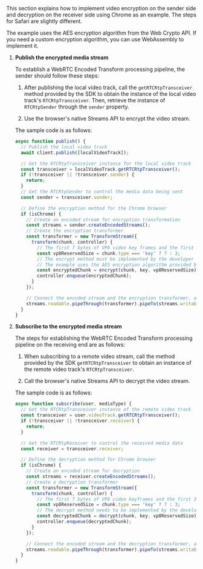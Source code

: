 <PlatformWrapper platform="web">
This section explains how to implement video encryption on the sender side and decryption on the receiver side using Chrome as an example. The steps for Safari are slightly different.

The example uses the AES encryption algorithm from the Web Crypto API. If you need a custom encryption algorithm, you can use WebAssembly to implement it.

1. **Publish the encrypted media stream**

    To establish a WebRTC Encoded Transform processing pipeline, the sender should follow these steps:

      1. After publishing the local video track, call the `getRTCRtpTransceiver` method provided by the SDK to obtain the instance of the local video track's `RTCRtpTransceiver`. Then, retrieve the instance of `RTCRtpSender` through the `sender` property.

      2. Use the browser's native Streams API to encrypt the video stream.

    The sample code is as follows:
    ```javascript
    async function publish() {
      // Publish the local video track
      await client.publish([localVideoTrack]);

      // Get the RTCRtpTransceiver instance for the local video track
      const transceiver = localVideoTrack.getRTCRtpTransceiver();
      if (!transceiver || !transceiver.sender) {
        return;
      }
      // Get the RTCRtpSender to control the media data being sent
      const sender = transceiver.sender;

      // Define the encryption method for the Chrome browser
      if (isChrome) {
        // Create an encoded stream for encryption transformation
        const streams = sender.createEncodedStreams();
        // Create the encryption transformer
        const transformer = new TransformStream({
          transform(chunk, controller) {
            // The first 7 bytes of VP8 video key frames and the first 3 bytes of non-key frames need to be preserved and not encrypted; otherwise, media transmission will fail
            const vp8ReservedSize = chunk.type === 'key' ? 7 : 3;
            // The encrypt method must be implemented by the developer based on encryption requirements
            // The example uses the AES encryption algorithm provided by the Web Crypto API
            const encryptedChunk = encrypt(chunk, key, vp8ReservedSize);
            controller.enqueue(encryptedChunk);
          }
        });

        // Connect the encoded stream and the encryption transformer, and write the result to the data stream
        streams.readable.pipeThrough(transformer).pipeTo(streams.writable);
      }
    }
    ```
2. **Subscribe to the encrypted media stream**

    The steps for establishing the WebRTC Encoded Transform processing pipeline on the receiving end are as follows:

      1. When subscribing to a remote video stream, call the method provided by the SDK `getRTCRtpTransceiver` to obtain an instance of the remote video track's `RTCRtpTransceiver`.

      2. Call the browser's native Streams API to decrypt the video stream.
    
    The sample code is as follows:
    ```javascript
    async function subscribe(user, mediaType) {
      // Get the RTCRtpTransceiver instance of the remote video track
      const transceiver = user.videoTrack.getRTCRtpTransceiver();
      if (!transceiver || !transceiver.receiver) {
        return;
      }

      // Get the RTCRtpReceiver to control the received media data
      const receiver = transceiver.receiver;

      // Define the decryption method for Chrome browser
      if (isChrome) {
        // Create an encoded stream for decryption
        const streams = receiver.createEncodedStreams();
        // Create a decryption transformer
        const transformer = new TransformStream({
          transform(chunk, controller) {
            // The first 7 bytes of VP8 video keyframes and the first 3 bytes of non-keyframes do not need decryption
            const vp8ReservedSize = chunk.type === 'key' ? 7 : 3;
            // The decrypt method needs to be implemented by the developer according to decryption requirements
            const decryptedChunk = decrypt(chunk, key, vp8ReservedSize);
            controller.enqueue(decryptedChunk);
          }
        });

        // Connect the encoded stream and the decryption transformer, and write the results to the data stream
        streams.readable.pipeThrough(transformer).pipeTo(streams.writable);
      }
    }
    ```

</PlatformWrapper>